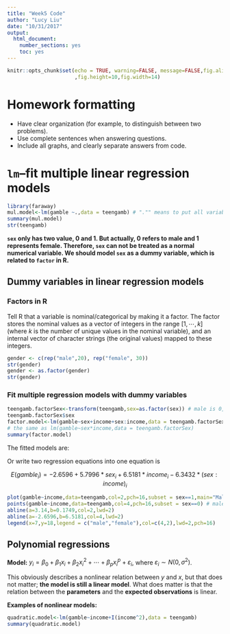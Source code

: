 ```yaml
---
title: "Week5 Code"
author: "Lucy Liu"
date: "10/31/2017"
output: 
  html_document:
    number_sections: yes
    toc: yes
---
```

```r
knitr::opts_chunk$set(echo = TRUE, warning=FALSE, message=FALSE,fig.align = "center"
                      ,fig.height=10,fig.width=14)
```

# Homework formatting

* Have clear organization (for example, to distinguish between two problems).
* Use complete sentences when answering questions.
* Include all graphs, and clearly separate answers from code.

# `lm`--fit multiple linear regression models 

```r
library(faraway)
mul.model<-lm(gamble ~.,data = teengamb) # "."" means to put all variables in teengamb dataset except gamble as predictors
summary(mul.model)
str(teengamb)
```
**`sex` only has two value, 0 and 1. But actually, 0 refers to male and 1 represents female. Therefore, `sex` can not be treated as a normal numerical variable. We should model `sex` as a dummy variable, which is related to `factor` in R.** 
 
## Dummy variables in linear regression models


### Factors in R
Tell R that a variable is nominal/categorical by making it a factor. The factor stores the nominal values as a vector of integers in the range $[1,\cdots, k]$ (where $k$ is the number of unique values in the nominal variable), and an internal vector of character strings (the original values) mapped to these integers.

```r
gender <- c(rep("male",20), rep("female", 30)) 
str(gender)
gender <- as.factor(gender) 
str(gender)
```

### Fit multiple regression models with dummy variables
```r
teengamb.factorSex<-transform(teengamb,sex=as.factor(sex)) # male is 0, female is 1.
teengamb.factorSex$sex
factor.model<-lm(gamble~sex+income+sex:income,data = teengamb.factorSex)
# the same as lm(gamble~sex*income,data = teengamb.factorSex)
summary(factor.model)
```

The fitted models are:

\begin{eqnarray}
\text{For male: } E(gamble_i|sex=0)&=& -2.6596+ 6.5181 * income_i\\
\text{For Female: }E(gamble_i|sex=1)&=&( -2.6596+ 5.7996 ) +( 6.5181  -6.3432) * income_i\\
&=& 3.14+0.1749* income_i
\end{eqnarray}


Or write two regression equations into one equation is 

$$E(gamble_i)=-2.6596+ 5.7996 *sex_i + 6.5181*income_i -6.3432 * (sex:income)_i$$
```r
plot(gamble~income,data=teengamb,col=2,pch=16,subset = sex==1,main="Male v.s. Female") # female
points(gamble~income,data=teengamb,col=4,pch=16,subset = sex==0) # male
abline(a=3.14,b=0.1749,col=2,lwd=2)
abline(a=-2.6596,b=6.5181,col=4,lwd=2)
legend(x=7,y=18,legend = c("male","female"),col=c(4,2),lwd=2,pch=16)
```

## Polynomial regressions

**Model:** $y_i=\beta_0+\beta_1x_i+\beta_2x^2_i+\cdots+\beta_px^p_i+\varepsilon_i$, where $\varepsilon_i\sim N(0,\sigma^2)$.

 This obviously describes a nonlinear relation between $y$ and $x$, but that does not matter; **the model is still a linear model**. What does matter is that the relation between the **parameters** and the **expected observations** is linear.

**Examples of nonlinear models:**

\begin{eqnarray}
E(y|x)&=&e^{\beta_0+\beta_1x_1+\beta_2x_2}\\
E(y|x)&=&sin(\beta_0+\beta_1x_1+\beta_2x_2)
\end{eqnarray}
 
```r
quadratic.model<-lm(gamble~income+I(income^2),data = teengamb)
summary(quadratic.model)
```
 
 